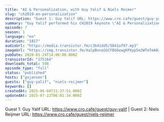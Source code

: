 ```yaml
---
title: "AI & Personalization, with Guy Yalif & Niels Reimer"
slug: "ch2019-on-personalization"
description: "Guest 1: Guy Yalif URL: https://www.cro.cafe/guest/guy-yalif | Guest 2: Niels Reijmer URL: https://www.cro.cafe/guest/niels-reijmer"
summary: "Guy Yalif performed his CH2019 keynote \"AI & Personalization Demystified\" and spoke about how we can use AI and machine learning, what it is (and isn't) good for in marketing and personalization. After his session, he and Niels Reimer joined me in the café to talk about this!"
episode: 7
season: 1
language: "en"
duration: "1817"
audioUrl: "https://media.transistor.fm/c3b41dd5/5841af97.mp3"
imageUrl: "https://img.transistor.fm/XalpBnnaSGCFBG6ewgKPXyp5m2WTeTmA8xYi8v7xkXk/rs:fill:3000:3000:1/q:60/aHR0cHM6Ly9pbWct/dXBsb2FkLXByb2R1/Y3Rpb24udHJhbnNp/c3Rvci5mbS83Njkx/ZGZkOWJmNzQzNzJj/ZjM0NTc3NTAwMmM2/NDNmNS5qcGVn.webp"
pubDate: 2020-01-24T14:00:00.000Z
transistorId: "175164"
downloads_total: 598
episode_type: "full"
status: "published"
hosts: ["gxjansen"]
guests: ["guy-yalif", "niels-reijmer"]
keywords: []
createdAt: 2025-06-04T21:37:51.000Z
updatedAt: 2025-07-22T06:01:34.000Z
---
```


Guest 1: Guy Yalif URL: https://www.cro.cafe/guest/guy-yalif | Guest 2: Niels Reijmer URL: https://www.cro.cafe/guest/niels-reijmer
